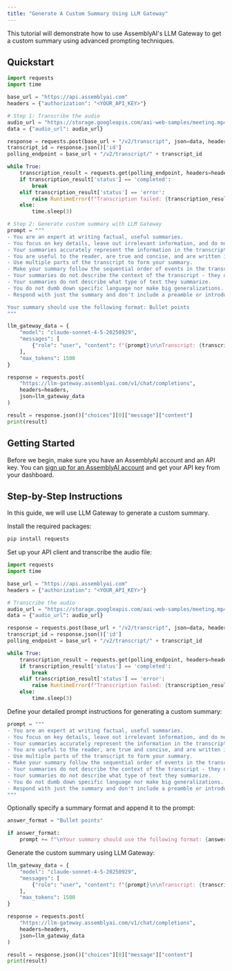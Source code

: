 ```yaml
---
title: "Generate A Custom Summary Using LLM Gateway"
---
```


This tutorial will demonstrate how to use AssemblyAI's LLM Gateway to get a custom summary using advanced prompting techniques.

## Quickstart

```python
import requests
import time

base_url = "https://api.assemblyai.com"
headers = {"authorization": "<YOUR_API_KEY>"}

# Step 1: Transcribe the audio
audio_url = "https://storage.googleapis.com/aai-web-samples/meeting.mp4"
data = {"audio_url": audio_url}

response = requests.post(base_url + "/v2/transcript", json=data, headers=headers)
transcript_id = response.json()['id']
polling_endpoint = base_url + "/v2/transcript/" + transcript_id

while True:
    transcription_result = requests.get(polling_endpoint, headers=headers).json()
    if transcription_result['status'] == 'completed':
        break
    elif transcription_result['status'] == 'error':
        raise RuntimeError(f"Transcription failed: {transcription_result['error']}")
    else:
        time.sleep(3)

# Step 2: Generate custom summary with LLM Gateway
prompt = """
- You are an expert at writing factual, useful summaries.
- You focus on key details, leave out irrelevant information, and do not add in information that is not already present in the transcript.
- Your summaries accurately represent the information in the transcript.
- You are useful to the reader, are true and concise, and are written in perfect English.
- Use multiple parts of the transcript to form your summary.
- Make your summary follow the sequential order of events in the transcript.
- Your summaries do not describe the context of the transcript - they only summarize the events in the text.
- Your summaries do not describe what type of text they summarize.
- You do not dumb down specific language nor make big generalizations.
- Respond with just the summary and don't include a preamble or introduction.

Your summary should use the following format: Bullet points
"""

llm_gateway_data = {
    "model": "claude-sonnet-4-5-20250929",
    "messages": [
        {"role": "user", "content": f"{prompt}\n\nTranscript: {transcription_result['text']}"}
    ],
    "max_tokens": 1500
}

response = requests.post(
    "https://llm-gateway.assemblyai.com/v1/chat/completions",
    headers=headers,
    json=llm_gateway_data
)

result = response.json()["choices"][0]["message"]["content"]
print(result)
```

## Getting Started

Before we begin, make sure you have an AssemblyAI account and an API key. You can [sign up for an AssemblyAI account](https://www.assemblyai.com/app) and get your API key from your dashboard.

## Step-by-Step Instructions

In this guide, we will use LLM Gateway to generate a custom summary.

Install the required packages:

```bash
pip install requests
```

Set up your API client and transcribe the audio file:

```python
import requests
import time

base_url = "https://api.assemblyai.com"
headers = {"authorization": "<YOUR_API_KEY>"}

# Transcribe the audio
audio_url = "https://storage.googleapis.com/aai-web-samples/meeting.mp4"
data = {"audio_url": audio_url}

response = requests.post(base_url + "/v2/transcript", json=data, headers=headers)
transcript_id = response.json()['id']
polling_endpoint = base_url + "/v2/transcript/" + transcript_id

while True:
    transcription_result = requests.get(polling_endpoint, headers=headers).json()
    if transcription_result['status'] == 'completed':
        break
    elif transcription_result['status'] == 'error':
        raise RuntimeError(f"Transcription failed: {transcription_result['error']}")
    else:
        time.sleep(3)
```

Define your detailed prompt instructions for generating a custom summary:

```python
prompt = """
- You are an expert at writing factual, useful summaries.
- You focus on key details, leave out irrelevant information, and do not add in information that is not already present in the transcript.
- Your summaries accurately represent the information in the transcript.
- You are useful to the reader, are true and concise, and are written in perfect English.
- Use multiple parts of the transcript to form your summary.
- Make your summary follow the sequential order of events in the transcript.
- Your summaries do not describe the context of the transcript - they only summarize the events in the text.
- Your summaries do not describe what type of text they summarize.
- You do not dumb down specific language nor make big generalizations.
- Respond with just the summary and don't include a preamble or introduction.
"""
```

Optionally specify a summary format and append it to the prompt:

```python
answer_format = "Bullet points"

if answer_format:
    prompt += f"\nYour summary should use the following format: {answer_format}"
```

Generate the custom summary using LLM Gateway:

```python
llm_gateway_data = {
    "model": "claude-sonnet-4-5-20250929",
    "messages": [
        {"role": "user", "content": f"{prompt}\n\nTranscript: {transcription_result['text']}"}
    ],
    "max_tokens": 1500
}

response = requests.post(
    "https://llm-gateway.assemblyai.com/v1/chat/completions",
    headers=headers,
    json=llm_gateway_data
)

result = response.json()["choices"][0]["message"]["content"]
print(result)
```
